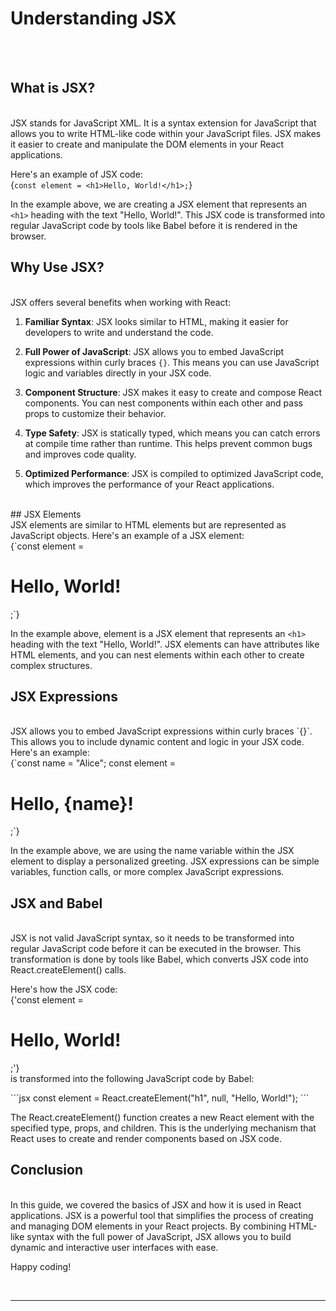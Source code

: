 
# Understanding JSX
<br/><br/>
## What is JSX?
<br/>
JSX stands for JavaScript XML. It is a syntax extension for JavaScript that allows you to write HTML-like code within your JavaScript files. JSX makes it easier to create and manipulate the DOM elements in your React applications.

Here's an example of JSX code:
<br/>
<CopyableCode language="jsx">
{`const element = <h1>Hello, World!</h1>;`}
</CopyableCode>

In the example above, we are creating a JSX element that represents an <span className='highlight'> `<h1>` </span> heading with the text "Hello, World!". This JSX code is transformed into regular JavaScript code by tools like Babel before it is rendered in the browser.
<br/>
## Why Use JSX?
<br/>
JSX offers several benefits when working with React:

1. **Familiar Syntax**: JSX looks similar to HTML, making it easier for developers to write and understand the code.

2. **Full Power of JavaScript**: JSX allows you to embed JavaScript expressions within curly braces <span className='highlight'>`{}`</span>. This means you can use JavaScript logic and variables directly in your JSX code.

3. **Component Structure**: JSX makes it easy to create and compose React components. You can nest components within each other and pass props to customize their behavior.

4. **Type Safety**: JSX is statically typed, which means you can catch errors at compile time rather than runtime. This helps prevent common bugs and improves code quality.

5. **Optimized Performance**: JSX is compiled to optimized JavaScript code, which improves the performance of your React applications.

<br/>
## JSX Elements
<br/>
JSX elements are similar to HTML elements but are represented as JavaScript objects. Here's an example of a JSX element:
<br/>
<CopyableCode language="jsx">
{`const element = <h1>Hello, World!</h1>;`}
</CopyableCode>

In the example above, <span className='highlight'>element</span> is a JSX element that represents an <span className='highlight'>`<h1>`</span> heading with the text "Hello, World!". JSX elements can have attributes like HTML elements, and you can nest elements within each other to create complex structures.
<br/>
## JSX Expressions
<br/>
JSX allows you to embed JavaScript expressions within curly braces <span className='highlight'>`{}`</span>. This allows you to include dynamic content and logic in your JSX code. Here's an example:
<br/>
<CopyableCode language="jsx">
{`const name = "Alice";
const element = <h1>Hello, {name}!</h1>;`}
</CopyableCode>

In the example above, we are using the <span className='highlight'>name</span> variable within the JSX element to display a personalized greeting. JSX expressions can be simple variables, function calls, or more complex JavaScript expressions.

## JSX and Babel
<br/>
JSX is not valid JavaScript syntax, so it needs to be transformed into regular JavaScript code before it can be executed in the browser. This transformation is done by tools like Babel, which converts JSX code into <span className='highlight'>React.createElement()</span> calls.

Here's how the JSX code:
<br/>
<CopyableCode language="jsx">
    {'const element = <h1>Hello, World!</h1>;'}
</CopyableCode>
<br/>
is transformed into the following JavaScript code by Babel:

<CopyableCode language="jsx">
```jsx
    const element = React.createElement("h1", null, "Hello, World!");
```
</CopyableCode>

The <span className='highlight'>React.createElement()</span> function creates a new React element with the specified type, props, and children. This is the underlying mechanism that React uses to create and render components based on JSX code.
<br/>
## Conclusion
<br/>
In this guide, we covered the basics of JSX and how it is used in React applications. JSX is a powerful tool that simplifies the process of creating and managing DOM elements in your React projects. By combining HTML-like syntax with the full power of JavaScript, JSX allows you to build dynamic and interactive user interfaces with ease.

Happy coding!

<br/>
<hr/>
<br/>



